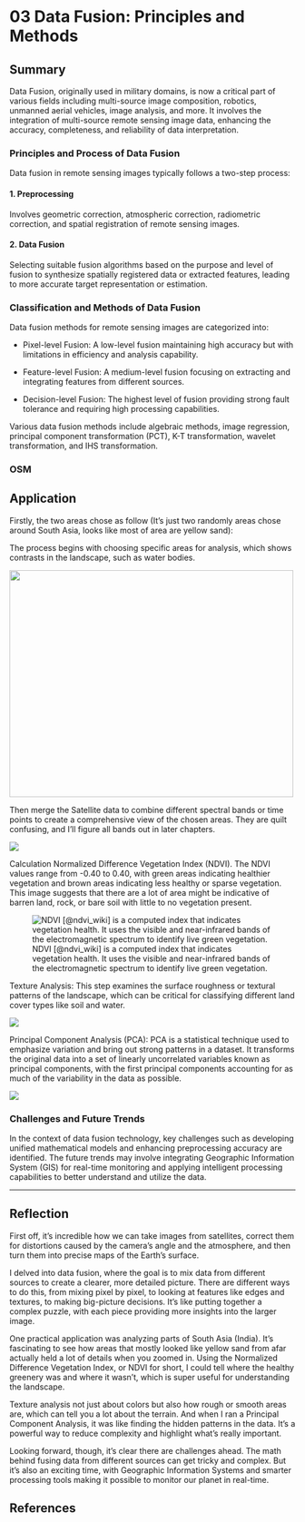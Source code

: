 # 03 Data Fusion: Principles and Methods

## Summary

Data Fusion, originally used in military domains, is now a critical part of various fields including multi-source image composition, robotics, unmanned aerial vehicles, image analysis, and more. It involves the integration of multi-source remote sensing image data, enhancing the accuracy, completeness, and reliability of data interpretation.

### Principles and Process of Data Fusion

Data fusion in remote sensing images typically follows a two-step process:

#### 1. Preprocessing

Involves geometric correction, atmospheric correction, radiometric correction, and spatial registration of remote sensing images.

#### 2. Data Fusion

Selecting suitable fusion algorithms based on the purpose and level of fusion to synthesize spatially registered data or extracted features, leading to more accurate target representation or estimation.

### Classification and Methods of Data Fusion

Data fusion methods for remote sensing images are categorized into:

-   Pixel-level Fusion: A low-level fusion maintaining high accuracy but with limitations in efficiency and analysis capability.

-   Feature-level Fusion: A medium-level fusion focusing on extracting and integrating features from different sources.

-   Decision-level Fusion: The highest level of fusion providing strong fault tolerance and requiring high processing capabilities.

Various data fusion methods include algebraic methods, image regression, principal component transformation (PCT), K-T transformation, wavelet transformation, and IHS transformation.

### OSM

## Application

Firstly, the two areas chose as follow (It's just two randomly areas chose around South Asia, looks like most of area are yellow sand):

The process begins with choosing specific areas for analysis, which shows contrasts in the landscape, such as water bodies.

![](asset/screenshot/week003/selected_texture_org.png){width="500" height="400"}

Then merge the Satellite data to combine different spectral bands or time points to create a comprehensive view of the chosen areas. They are quilt confusing, and I'll figure all bands out in later chapters.

![](asset/image/week03/merged_plot.png)

Calculation Normalized Difference Vegetation Index (NDVI). The NDVI values range from -0.40 to 0.40, with green areas indicating healthier vegetation and brown areas indicating less healthy or sparse vegetation. This image suggests that there are a lot of area might be indicative of barren land, rock, or bare soil with little to no vegetation present.

![NDVI [@ndvi_wiki] is a computed index that indicates vegetation health. It uses the visible and near-infrared bands of the electromagnetic spectrum to identify live green vegetation.](asset/image/week03/merged_NDVI.png)

Texture Analysis: This step examines the surface roughness or textural patterns of the landscape, which can be critical for classifying different land cover types like soil and water.

![](asset/image/week03/clip_texture.png)

Principal Component Analysis (PCA): PCA is a statistical technique used to emphasize variation and bring out strong patterns in a dataset. It transforms the original data into a set of linearly uncorrelated variables known as principal components, with the first principal components accounting for as much of the variability in the data as possible.

![](asset/image/week03/clip_PCA.png)

### Challenges and Future Trends

In the context of data fusion technology, key challenges such as developing unified mathematical models and enhancing preprocessing accuracy are identified. The future trends may involve integrating Geographic Information System (GIS) for real-time monitoring and applying intelligent processing capabilities to better understand and utilize the data.

------------------------------------------------------------------------

## Reflection

First off, it's incredible how we can take images from satellites, correct them for distortions caused by the camera's angle and the atmosphere, and then turn them into precise maps of the Earth's surface.

I delved into data fusion, where the goal is to mix data from different sources to create a clearer, more detailed picture. There are different ways to do this, from mixing pixel by pixel, to looking at features like edges and textures, to making big-picture decisions. It's like putting together a complex puzzle, with each piece providing more insights into the larger image.

One practical application was analyzing parts of South Asia (India). It's fascinating to see how areas that mostly looked like yellow sand from afar actually held a lot of details when you zoomed in. Using the Normalized Difference Vegetation Index, or NDVI for short, I could tell where the healthy greenery was and where it wasn't, which is super useful for understanding the landscape.

Texture analysis not just about colors but also how rough or smooth areas are, which can tell you a lot about the terrain. And when I ran a Principal Component Analysis, it was like finding the hidden patterns in the data. It's a powerful way to reduce complexity and highlight what's really important.

Looking forward, though, it's clear there are challenges ahead. The math behind fusing data from different sources can get tricky and complex. But it's also an exciting time, with Geographic Information Systems and smarter processing tools making it possible to monitor our planet in real-time.

## **References**
